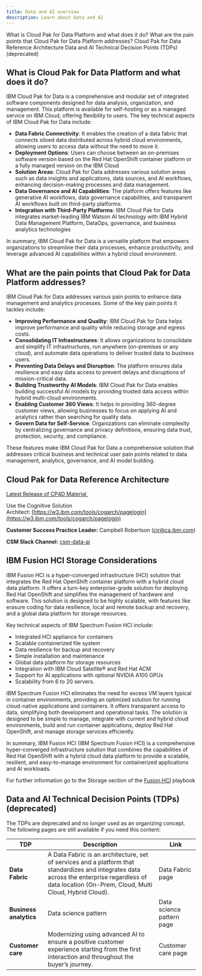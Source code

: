```yaml
---
title: Data and AI overview
description: Learn about Data and AI
---
```



<AnchorLinks small>
<AnchorLink>What is Cloud Pak for Data Platform and what does it do?</AnchorLink>
<AnchorLink>What are the pain points that Cloud Pak for Data Platform addresses?</AnchorLink>
<AnchorLink>Cloud Pak for Data Reference Architecture</AnchorLink>
<AnchorLink>Data and AI Technical Decision Points (TDPs) (deprecated)</AnchorLink>
</AnchorLinks>

<Row>
<Column colMd={9} colLg={9} noGutterMdLeft>

## What is Cloud Pak for Data Platform and what does it do?

IBM Cloud Pak for Data is a comprehensive and modular set of integrated software components designed for data analysis, organization, and management. This platform is available for self-hosting or as a managed service on IBM Cloud, offering flexibility to users. The key technical aspects of IBM Cloud Pak for Data include:

- **Data Fabric Connectivity**: It enables the creation of a data fabric that connects siloed data distributed across hybrid cloud environments, allowing users to access data without the need to move it.
- **Deployment Options**: Users can choose between an on-premises software version based on the Red Hat OpenShift container platform or a fully managed version on the IBM Cloud
- **Solution Areas**: Cloud Pak for Data addresses various solution areas such as data insights and applications, data sources, and AI workflows, enhancing decision-making processes and data management.
- **Data Governance and AI Capabilities**: The platform offers features like generative AI workflows, data governance capabilities, and transparent AI workflows built on third-party platforms.
- **Integration with Third-Party Platforms**: IBM Cloud Pak for Data integrates market-leading IBM Watson AI technology with IBM Hybrid Data Management Platform, DataOps, governance, and business analytics technologies

In summary, IBM Cloud Pak for Data is a versatile platform that empowers organizations to streamline their data processes, enhance productivity, and leverage advanced AI capabilities within a hybrid cloud environment.


## What are the pain points that Cloud Pak for Data Platform addresses?

IBM Cloud Pak for Data addresses various pain points to enhance data management and analytics processes. Some of the key pain points it tackles include:

- **Improving Performance and Quality**: IBM Cloud Pak for Data helps improve performance and quality while reducing storage and egress costs.
- **Consolidating IT Infrastructures**: It allows organizations to consolidate and simplify IT infrastructures, run anywhere (on-premises or any cloud), and automate data operations to deliver trusted data to business users.
- **Preventing Data Delays and Disruption**: The platform ensures data resilience and easy data access to prevent delays and disruptions of mission-critical data.
- **Building Trustworthy AI Models**: IBM Cloud Pak for Data enables building successful AI models by providing trusted data access within hybrid multi-cloud environments.
- **Enabling Customer 360 Views**: It helps in providing 360-degree customer views, allowing businesses to focus on applying AI and analytics rather than searching for quality data.
- **Govern Data for Self-Service**: Organizations can eliminate complexity by centralizing governance and privacy definitions, ensuring data trust, protection, security, and compliance.

These features make IBM Cloud Pak for Data a comprehensive solution that addresses critical business and technical user pain points related to data management, analytics, governance, and AI model building.

## Cloud Pak for Data Reference Architecture

[Latest Release of CP4D Material ](https://ibm.seismic.com/Link/Folder/DC7b6c86b)<br/>

Use the Cognitive Solution Architect: [https://w3.ibm.com/tools/cogarch/pagelogin](https://w3.ibm.com/tools/cogarch/pagelogin)

**Customer Success Practice Leader:** Campbell Robertson (cir@ca.ibm.com)<br/>

**CSM Slack Channel:** <a href='https://ibm-analytics.slack.com/archives/C01L3NASBUJ' target='_blank' rel='noreferrer noopener'>csm-data-ai</a><br/>

## IBM Fusion HCI Storage Considerations

IBM Fusion HCI is a hyper-converged infrastructure (HCI) solution that integrates the Red Hat OpenShift container platform with a hybrid cloud data platform. It offers a turn-key enterprise-grade solution for deploying Red Hat OpenShift and simplifies the management of hardware and software. This solution is designed to be highly scalable, with features like erasure coding for data resilience, local and remote backup and recovery, and a global data platform for storage resources.

Key technical aspects of IBM Spectrum Fusion HCI include:
- Integrated HCI appliance for containers
- Scalable containerized file system
- Data resilience for backup and recovery
- Simple installation and maintenance
- Global data platform for storage resources
- Integration with IBM Cloud Satellite® and Red Hat ACM
- Support for AI applications with optional NVIDIA A100 GPUs
- Scalability from 6 to 20 servers.

IBM Spectrum Fusion HCI eliminates the need for excess VM layers typical in container environments, providing an optimized solution for running cloud-native applications and containers. It offers transparent access to data, simplifying both development and operational tasks. The solution is designed to be simple to manage, integrate with current and hybrid cloud environments, build and run container applications, deploy Red Hat OpenShift, and manage storage services efficiently.

In summary, IBM Fusion HCI (IBM Spectrum Fusion HCI) is a comprehensive hyper-converged infrastructure solution that combines the capabilities of Red Hat OpenShift with a hybrid cloud data platform to provide a scalable, resilient, and easy-to-manage environment for containerized applications and AI workloads.

For further information go to the Storage section of the [Fusion HCI](/common/storage/fusionHCI/) playbook 

</Column>
</Row>

<Row>

<Column colMd={9} colLg={9} noGutterMdLeft>

## Data and AI Technical Decision Points (TDPs) (deprecated)

The TDPs are deprecated and no longer used as an organizing concept. The following pages are still available if you need this content:

| TDP | Description | Link |
| --- | --- | --- |
| **Data Fabric** |  A Data Fabric is an architecture, set of services and a platform that standardizes and integrates data across the enterprise regardless of data location (On-Prem, Cloud, Multi Cloud, Hybrid Cloud). | <Link to='/common/data-ai/csm-data-ai-pattern-data-fabric'>Data Fabric page</Link> |
| **Business analytics** | Data science pattern | <Link to='/common/data-ai/csm-data-ai-pattern-data-science'>Data science pattern page</Link> |
| **Customer care** | Modernizing using advanced AI to ensure a positive customer experience starting from the first interaction and throughout the buyer’s journey. | <Link to='/common/data-ai/csm-data-ai-pattern-customer-care'>Customer care page</Link> |

</Column>
</Row>